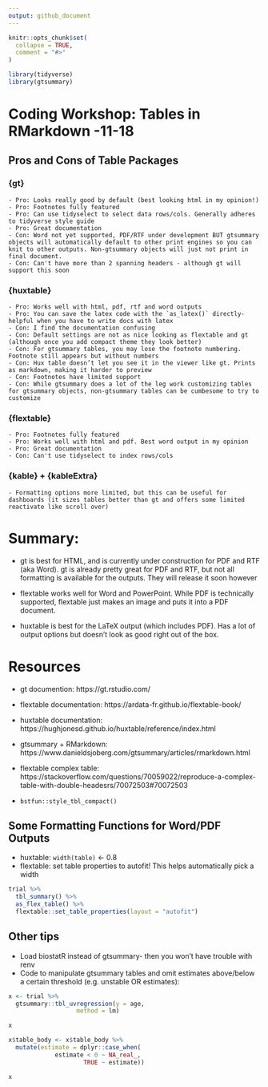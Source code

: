 ```yaml
---
output: github_document
---
```


<!-- README.md is generated from README.Rmd. Please edit that file -->

```r
knitr::opts_chunk$set(
  collapse = TRUE,
  comment = "#>"
)

library(tidyverse)
library(gtsummary)
```

# Coding Workshop: Tables in RMarkdown \n2021-11-18

## Pros and Cons of Table Packages

### {gt}
    - Pro: Looks really good by default (best looking html in my opinion!)
    - Pro: Footnotes fully featured
    - Pro: Can use tidyselect to select data rows/cols. Generally adheres to tidyverse style guide 
    - Pro: Great documentation 
    - Con: Word not yet supported, PDF/RTF under development BUT gtsummary objects will automatically default to other print engines so you can knit to other outputs. Non-gtsummary objects will just not print in final document. 
    - Con: Can't have more than 2 spanning headers - although gt will support this soon

### {huxtable}
    - Pro: Works well with html, pdf, rtf and word outputs
    - Pro: You can save the latex code with the `as_latex()` directly- helpful when you have to write docs with latex
    - Con: I find the documentation confusing
    - Con: Default settings are not as nice looking as flextable and gt (although once you add compact theme they look better)
    - Con: For gtsummary tables, you may lose the footnote numbering. Footnote still appears but without numbers
    - Con: Hux table doesn’t let you see it in the viewer like gt. Prints as markdown, making it harder to preview
    - Con: Footnotes have limited support
    - Con: While gtsummary does a lot of the leg work customizing tables for gtsummary objects, non-gtsummary tables can be cumbesome to try to customize 
    
    
### {flextable}
    - Pro: Footnotes fully featured
    - Pro: Works well with html and pdf. Best word output in my opinion
    - Pro: Great documentation 
    - Con: Can't use tidyselect to index rows/cols
    
    
### {kable} + {kableExtra}
    - Formatting options more limited, but this can be useful for dashboards (it sizes tables better than gt and offers some limited reactivate like scroll over)
    
# Summary: 

- gt is best for HTML, and is currently under construction for PDF and RTF (aka Word). gt is already pretty great for PDF and RTF, but not all formatting is available for the outputs. They will release it soon however

- flextable works well for Word and PowerPoint. While PDF is technically supported, flextable just makes an image and puts it into a PDF document.

- huxtable is best for the LaTeX output (which includes PDF). Has a lot of output options but doesn't look as good right out of the box. 

# Resources

- gt documention: https://gt.rstudio.com/ 
- flextable documentation: https://ardata-fr.github.io/flextable-book/
- huxtable documentation: https://hughjonesd.github.io/huxtable/reference/index.html

- gtsummary + RMarkdown: https://www.danieldsjoberg.com/gtsummary/articles/rmarkdown.html 

- flextable complex table: https://stackoverflow.com/questions/70059022/reproduce-a-complex-table-with-double-headesrs/70072503#70072503 
- `bstfun::style_tbl_compact()`

## Some Formatting Functions for Word/PDF Outputs

- huxtable: `width(table)` <-  0.8
- flextable: set table properties to autofit! This helps automatically pick a width

```r

trial %>%
  tbl_summary() %>%
  as_flex_table() %>%
  flextable::set_table_properties(layout = "autofit")

```

## Other tips

- Load biostatR instead of gtsummary- then you won't have trouble with renv
- Code to manipulate gtsummary tables and omit estimates above/below a certain threshold (e.g. unstable OR estimates):

```r

x <- trial %>% 
  gtsummary::tbl_uvregression(y = age, 
                   method = lm)

x
```


```r

x$table_body <- x$table_body %>%
  mutate(estimate = dplyr::case_when(
             estimate < 0 ~ NA_real_, 
                     TRUE ~ estimate))

x
```



